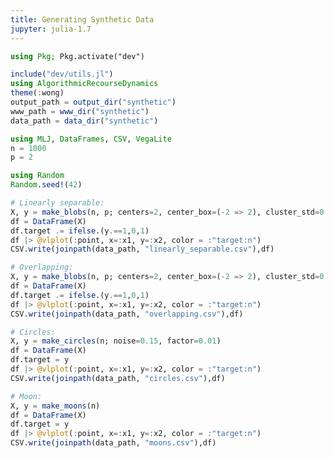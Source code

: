 ```yaml
---
title: Generating Synthetic Data
jupyter: julia-1.7
---
```


```julia
using Pkg; Pkg.activate("dev")
```

```julia
include("dev/utils.jl")
using AlgorithmicRecourseDynamics
theme(:wong)
output_path = output_dir("synthetic")
www_path = www_dir("synthetic")
data_path = data_dir("synthetic")
```


```julia
using MLJ, DataFrames, CSV, VegaLite
n = 1000
p = 2

using Random
Random.seed!(42)

# Linearly separable:
X, y = make_blobs(n, p; centers=2, center_box=(-2 => 2), cluster_std=0.1)
df = DataFrame(X)
df.target .= ifelse.(y.==1,0,1)
df |> @vlplot(:point, x=:x1, y=:x2, color = :"target:n")
CSV.write(joinpath(data_path, "linearly_separable.csv"),df)

# Overlapping:
X, y = make_blobs(n, p; centers=2, center_box=(-2 => 2), cluster_std=0.5)
df = DataFrame(X)
df.target .= ifelse.(y.==1,0,1)
df |> @vlplot(:point, x=:x1, y=:x2, color = :"target:n")
CSV.write(joinpath(data_path, "overlapping.csv"),df)

# Circles:
X, y = make_circles(n; noise=0.15, factor=0.01)
df = DataFrame(X)
df.target = y
df |> @vlplot(:point, x=:x1, y=:x2, color = :"target:n")
CSV.write(joinpath(data_path, "circles.csv"),df)

# Moon:
X, y = make_moons(n)
df = DataFrame(X)
df.target = y
df |> @vlplot(:point, x=:x1, y=:x2, color = :"target:n")
CSV.write(joinpath(data_path, "moons.csv"),df)
```
